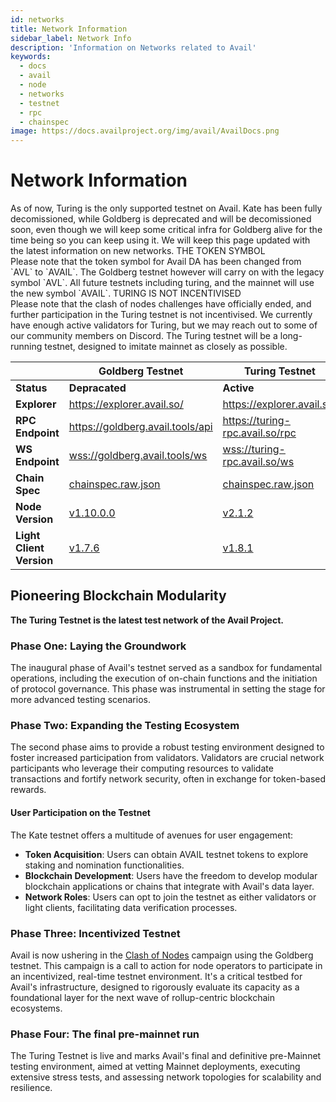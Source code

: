 ```yaml
---
id: networks
title: Network Information
sidebar_label: Network Info
description: 'Information on Networks related to Avail'
keywords:
  - docs
  - avail
  - node
  - networks
  - testnet
  - rpc
  - chainspec
image: https://docs.availproject.org/img/avail/AvailDocs.png
---
```



# Network Information

<Callout type="info">
As of now, Turing is the only supported testnet on Avail. Kate has been fully decomissioned, while Goldberg is deprecated and will be decomissioned soon, even though we will keep
some critical infra for Goldberg alive for the time being so you can keep using it.
We will keep this page updated with the latest information on new networks.
</Callout>

<Callout emoji="⚠️" type="warning">
THE TOKEN SYMBOL<br/>
Please note that the token symbol for Avail DA has been changed from `AVL` to `AVAIL`.
The Goldberg testnet however will carry on with the legacy symbol `AVL`.
All future testnets including turing, and the mainnet will use the new symbol `AVAIL`.
</Callout>

<Callout emoji="⚠️" type="warning">
TURING IS NOT INCENTIVISED<br/>
Please note that the clash of nodes challenges have officially ended, and
further participation in the Turing testnet is not incentivised.
We currently have enough active validators for Turing, but we may reach out
to some of our community members on Discord.
The Turing testnet will be a long-running testnet, designed to imitate
mainnet as closely as possible.
</Callout>


|                          | **Goldberg Testnet**                                                                 | **Turing Testnet**                                                                       |
| ------------------------ | ------------------------------------------------------------------------------------ | -----------------------------------------------------------------------------------------| 
| **Status**               | **Depracated**                                                                           | **Active**                                                                               | 
| **Explorer**             | [<ins>https://explorer.avail.so/</ins>](https://explorer.avail.so/)                  | [<ins>https://explorer.avail.so/</ins>](https://explorer.avail.so/)                      |
| **RPC Endpoint**         | [<ins>https://goldberg.avail.tools/api</ins>](https://goldberg.avail.tools/api)      | [<ins>https://turing-rpc.avail.so/rpc</ins>](https://turing-rpc.avail.so/rpc)                  |
| **WS Endpoint**          | [<ins>wss://goldberg.avail.tools/ws</ins>](wss://goldberg.avail.tools/ws)            | [<ins>wss://turing-rpc.avail.so/ws</ins>](wss://turing-rpc.avail.so/ws)                        |
| **Chain Spec**           | [<ins>chainspec.raw.json</ins>](https://github.com/availproject/avail/blob/main/misc/genesis/testnet.goldberg.chain.raw.json)         | [<ins>chainspec.raw.json</ins>](https://github.com/availproject/avail/blob/main/misc/genesis/testnet.turing.chain.spec.raw.json)             |
| **Node Version**         | [<ins>v1.10.0.0</ins>](https://github.com/availproject/avail/releases/tag/v1.10.0.0) | [<ins>v2.1.2</ins>](https://github.com/availproject/avail/releases/tag/v2.2.0.0-rc1)   |
| **Light Client Version** | [<ins>v1.7.6</ins>](https://github.com/availproject/avail-light/releases/tag/v1.7.6) | [<ins>v1.8.1</ins>](https://github.com/availproject/avail-light/releases/tag/v1.8.1)   |

## Pioneering Blockchain Modularity

**The Turing Testnet is the latest test network of the Avail Project.**

### Phase One: Laying the Groundwork

The inaugural phase of Avail's testnet served as a sandbox for fundamental
operations, including the execution of on-chain functions and the initiation
of protocol governance. This phase was instrumental in setting the stage for
more advanced testing scenarios.

### Phase Two: Expanding the Testing Ecosystem

The second phase aims to provide a robust testing environment designed to foster
increased participation from validators. Validators are crucial network participants
who leverage their computing resources to validate transactions and fortify network
security, often in exchange for token-based rewards.

#### User Participation on the Testnet

The Kate testnet offers a multitude of avenues for user engagement:

- **Token Acquisition**: Users can obtain AVAIL testnet tokens to explore staking and
  nomination functionalities.
- **Blockchain Development**: Users have the freedom to develop modular blockchain applications
  or chains that integrate with Avail's data layer.
- **Network Roles**: Users can opt to join the testnet as either validators or light clients,
  facilitating data verification processes.

### Phase Three: Incentivized Testnet

Avail is now ushering in the [<ins>Clash of Nodes</ins>](/category/clash-of-nodes/) campaign using the Goldberg testnet. This campaign is a call to action for node operators to participate in an incentivized, real-time testnet environment. It's a critical testbed for Avail's infrastructure, designed to rigorously evaluate its capacity as a foundational layer for the next wave of rollup-centric blockchain ecosystems.

### Phase Four: The final pre-mainnet run
The Turing Testnet is live and marks Avail's final and definitive pre-Mainnet testing environment, aimed at vetting Mainnet deployments, 
executing extensive stress tests, and assessing network topologies for scalability and resilience.
